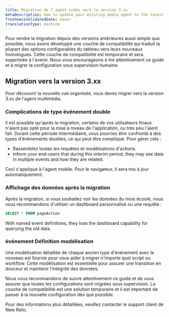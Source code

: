 ```yaml
---
title: Migration de l'agent vidéo vers la version 3.xx
metaDescription: How to update your existing media agent to the latest version.
freshnessValidatedDate: never
translationType: machine
---
```


Pour rendre la migration depuis des versions antérieures aussi simple que possible, nous avons développé une couche de compatibilité qui traduit la plupart des options configurables du tableau vers leurs nouveaux homologues. Cette couche de compatibilité est temporaire et sera supprimée à l&apos;avenir. Nous vous encourageons à lire attentivement ce guide et à migrer la configuration sous supervision humaine.

## Migration vers la version 3.xx

Pour découvrir la nouvelle vue organisée, vous devez migrer vers la version 3.xx de l&apos;agent multimédia.

### Complications de type événement double

Il est possible qu&apos;après la migration, certains de vos utilisateurs finaux n&apos;aient pas opté pour la mise à niveau de l&apos;application, ou très peu l&apos;aient fait. Durant cette période intermédiaire, vous pourriez être confronté à des types d&apos;événements doubles, ce qui peut être compliqué. Pour gérer cela :

* Rassemblez toutes les requêtes et modélisations d&apos;actions.
* Inform your end-users that during this interim period, they may see data in multiple events and how they are related.

<Callout variant="important">
  Ceci s&apos;applique à l&apos;agent mobile. Pour le navigateur, il sera mis à jour automatiquement.
</Callout>

### Affichage des données après la migration

Après la migration, si vous souhaitez voir les données du mois écoulé, nous vous recommandons d&apos;utiliser un dashboard personnalisé ou une requête :

```sql
SELECT * FROM pageAction
```

<Callout variant="important">
  With named event definitions, they lose the dashboard capability for querying the old data.
</Callout>

### événement Définition modélisation

Une modélisation détaillée de chaque ancien type d&apos;événement avec le nouveau est fournie pour vous aider à migrer n&apos;importe quel script ou workflow. Cette modélisation est essentielle pour assurer une transition en douceur et maintenir l’intégrité des données.

Nous vous recommandons de suivre attentivement ce guide et de vous assurer que toutes les configurations sont migrées sous supervision. La couche de compatibilité est une solution temporaire et il est important de passer à la nouvelle configuration dès que possible.

Pour des informations plus détaillées, veuillez contacter le support client de New Relic.